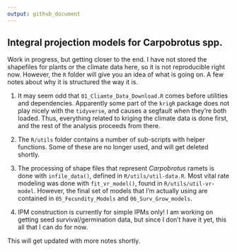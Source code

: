 ```yaml
---
output: github_document
---
```


## Integral projection models for Carpobrotus spp.

Work in progress, but getting closer to the end. I have not stored the shapefiles for plants or the climate data here, so it is not reproducible right now. However, the `R` folder will give you an idea of what is going on. A few notes about why it is structured the way it is.

1. It may seem odd that `01_Cliamte_Data_Download.R` comes before utilities and dependencies. Apparently some part of the `krigR` package does not play nicely with the `tidyverse`, and causes a segfault when they're both loaded. Thus, everything related to kriging the climate data is done first, and the rest of the analysis proceeds from there.

2. The `R/utils` folder contains a number of sub-scripts with helper functions. Some of these are no longer used, and will get deleted shortly. 

3. The processing of shape files that represent _Carpobrotus_ ramets is done with `infile_data()`, defined in `R/utils/util-data.R`. Most vital rate modeling was done with `fit_vr_model()`, found in `R/utils/util-vr-model`. However, the final set of models that I'm actually using are contained in `05_Fecundity_Models` and `06_Surv_Grow_models`. 

4. IPM construction is currently for simple IPMs only! I am working on getting seed survival/germination data, but since I don't have it yet, this all that I can do for now. 

This will get updated with more notes shortly. 
